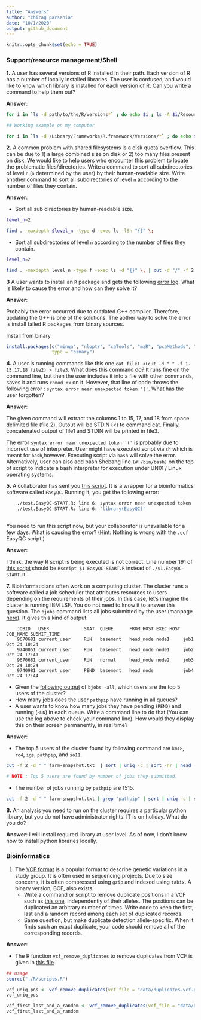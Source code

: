 ```yaml
---
title: "Answers"
author: "chirag parsania"
date: "10/1/2020"
output: github_document
---
```


```r
knitr::opts_chunk$set(echo = TRUE)

```


### Support/resource management/Shell

**1.** A user has several versions of R installed in their path. Each version of R has a number of locally installed libraries. The user is confused, and would like to know which library is installed for each version of R. Can you write a command to help them out?

**Answer**: 

```bash

for i in `ls -d path/to/the/R/versions*` ; do echo $i ; ls -A $i/Resources/library/ ; done 

## Working example on my computer 

for i in `ls -d /Library/Frameworks/R.framework/Versions/*` ; do echo $i ; ls -A $i/Resources/library/ ; done

```

**2.** A common problem with shared filesystems is a disk quota overflow. This can be due to 1) a large combined size on disk or 2) too many files present on disk. We would like to help users who encounter this problem to locate the problematic files/directories. Write a command to sort all subdirectories of level `n` (`n` determined by the user) by their human-readable size. Write another command to sort all subdirectories of level `n` according to the number of files they contain.

**Answer**:

+ Sort all sub directories by human-readable size.

```bash
level_n=2

find . -maxdepth $level_n -type d -exec ls -lSh "{}" \;

```

+ Sort all subdirectories of level `n` according to the number of files they contain.


```bash
level_n=2 

find . -maxdepth level_n -type f -exec ls -d "{}" \; | cut -d "/" -f 2 | sort | uniq -c | sort -n 

```

**3** A user wants to install an `R` package and gets the following [error log](data/error.log). What is likely to cause the error and how can they solve it?

**Answer**:


Probably the error occurred due to outdated G++ compiler. Therefore, updating the G++ is one of the solutions. The aother way to solve the error is install failed R packages from binary sources. 

Install from binary 

```r
install.packages(c("minqa", "nloptr", "caTools", "mzR", "pcaMethods", "ggrepel", "lme4", "gplots", "MSnbase", "MSstats"),
                 type = "binary")
```


**4.** A user is running commands like this one `cat file1 <(cut -d " " -f 1-15,17,18 file2) > file3`. What does this command do? It runs fine on the command line, but then the user includes it into a file with other commands, saves it and runs `chmod +x` on it. However, that line of code throws the following error : `syntax error near unexpected token '('`. What has the user forgotten?

**Answer**:

The given command will extract the columns 1 to 15, 17, and 18 from space delimited file (file 2). Outout will be STDIN (<) to  command cat. Finally, concatenated output of file1 and STDIN will be printed in file3. 

The error `syntax error near unexpected token '('` is probably due to incorrect use of interpreter.  User might have executed script via `sh` which is meant for `bash`,however. Executing script via `bash` will solve the error.  Alternatively, user can also add bash Shebang line `(#!/bin/bash)` on the top of script to indicate a bash interpreter for execution under UNIX / Linux operating systems.


**5.** A collaborator has sent you [this script](data/EasyQCWrapper.sh). It is a wrapper for a bioinformatics software called `EasyQC`.  Running it, you get the following error: 

```bash

    ./test.EasyQC-START.R: line 6: syntax error near unexpected token 'EasyQC'
    ./test.EasyQC-START.R: line 6: 'library(EasyQC)'
    
```

You need to run this script now, but your collaborator is unavailable for a few days. What is causing the error? (Hint: Nothing is wrong with the `.ecf` EasyQC script.)


**Answer**:

I think, the way R script is being executed is not correct. Line number 191 of [this script](data/EasyQCWrapper.sh) should be `Rscript $1.EasyQC-START.R` instead of `./$1.EasyQC-START.R`.


**7.** Bioinformaticians often work on a computing cluster. The cluster runs a software called a job scheduler that attributes resources to users depending on the requirements of their jobs. In this case, let's imagine the cluster is running IBM LSF. You do not need to know it to answer this question. The `bjobs` command lists all jobs submitted by the user (manpage [here](https://www.ibm.com/support/knowledgecenter/en/SSETD4_9.1.2/lsf_command_ref/bjobs.1.html)). It gives this kind of output:
    
```
    JOBID   USER             STAT  QUEUE      FROM_HOST EXEC_HOST JOB_NAME SUBMIT_TIME
    9670681 current_user     RUN   basement   head_node node1     job1     Oct 24 10:24
    9740051 current_user     RUN   basement   head_node node1     job2     Oct 24 17:41
    9670681 current_user     RUN   normal     head_node node2     job3     Oct 24 10:24
    9740981 current_user     PEND  basement   head_node           job4     Oct 24 17:44

```
- Given the [following output](data/farm-snapshot.txt) of `bjobs -all`, which users are the top 5 users of the cluster?
- How many jobs does the user `pathpip` have running in all queues?
- A user wants to know how many jobs they have pending (`PEND`) and running (`RUN`) in each queue. Write a command line to do that (You can use the log above to check your command line). How would they display this on their screen permanently, in real time?

**Answer**:

+ The top 5 users of the cluster found by following command are `km18`, `ro4`, `igs`, `pathpip`, and `so11`. 

```bash

cut -f 2 -d " " farm-snapshot.txt  | sort | uniq -c | sort -nr | head -6

# NOTE : Top 5 users are found by number of jobs they submitted. 

```

+ The number of jobs running by `pathpip` are 1515.  

```bash
cut -f 2 -d " " farm-snapshot.txt | grep "pathpip" | sort | uniq -c | sort -nr 

```

**8.** An analysis you need to run on the cluster requires a particular python library, but you do not have administrator rights. IT is on holiday. What do you do?

**Answer**: I will install required library at user level. As of now, I don't know how to install python libraries locally. 


### Bioinformatics

1. The [VCF format](http://www.internationalgenome.org/wiki/Analysis/vcf4.0/) is a popular format to describe genetic variations in a study group. It is often used in sequencing projects. Due to size concerns, it is often compressed using `gzip` and indexed using `tabix`. A binary version, BCF, also exists.
    - Write a command or script to remove duplicate positions in a VCF such as [this one](data/duplicates.vcf.gz), independently of their alleles. The positions can be duplicated an arbitrary number of times. Write code to keep the first, last and a random record among each set of duplicated records.
    - Same question, but make duplicate detection allele-specific. When it finds such an exact duplicate, your code should remove all of the corresponding records.
    
**Answer**:

+ The R function `vcf_remove_duplicates` to remove duplicates from VCF is given in [this file](R/scripts.R)  

```r

## usage 
source("./R/scripts.R")

vcf_uniq_pos <- vcf_remove_duplicates(vcf_file = "data/duplicates.vcf.gz" ,keep_first_last_and_random = F)
vcf_uniq_pos

vcf_first_last_and_a_random <- vcf_remove_duplicates(vcf_file = "data/duplicates.vcf.gz" ,keep_first_last_and_random = T)
vcf_first_last_and_a_random

```




    

